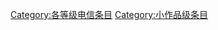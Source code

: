 {{catmore1|[[Wikipedia:电信专题|Wikipedia:电信专题]]}}
{{Articles by Quality|topic=电信|project=电信|format=TOC}}
{{emptycat}}

[[Category:各等级电信条目|Category:各等级电信条目]]
[[Category:小作品级条目|Category:小作品级条目]]